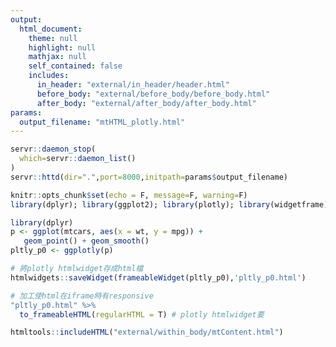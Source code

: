 ```yaml
---
output: 
  html_document:
    theme: null
    highlight: null
    mathjax: null
    self_contained: false
    includes:
      in_header: "external/in_header/header.html"
      before_body: "external/before_body/before_body.html"
      after_body: "external/after_body/after_body.html"
params:
  output_filename: "mtHTML_plotly.html"
---
```


```r
servr::daemon_stop(
  which=servr::daemon_list()
)
servr::httd(dir=".",port=8000,initpath=params$output_filename)
```

```r
knitr::opts_chunk$set(echo = F, message=F, warning=F)
library(dplyr); library(ggplot2); library(plotly); library(widgetframe)
```

<div style="position: relative;">

<!--1. mtHTML_plotly.Rmd: 手動執行plotly widget轉frameable html-->
```r
library(dplyr)
p <- ggplot(mtcars, aes(x = wt, y = mpg)) +
   geom_point() + geom_smooth()
pltly_p0 <- ggplotly(p)

# 將plotly htmlwidget存成html檔
htmlwidgets::saveWidget(frameableWidget(pltly_p0),'pltly_p0.html')

# 加工使html在iframe時有responsive
"pltly_p0.html" %>%
  to_frameableHTML(regularHTML = T) # plotly htmlwidget要
```

<!--2. mtHTML_plotly.Rmd: 貼上to_frameableHTML的提示-->
<div id="example" width="100%" height="100%"></div>
<script type="text/javascript" src="https://pym.nprapps.org/pym.v1.min.js"></script>
<script>
    var pymParent = new pym.Parent("example", "pltly_p0.html", {});
</script>

<!--此處為Materialize framework的浮鈕功能--> 
```r
htmltools::includeHTML("external/within_body/mtContent.html")
```

<!--3. knit mtHTML_plotly.Rmd --> 

<div>


